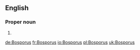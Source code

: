 ==English==

===Proper noun===
{{en-proper noun|sg=the Bosporus}}

# {{alternative spelling of|Bosphorus}}

[[de:Bosporus]]
[[fr:Bosporus]]
[[io:Bosporus]]
[[pl:Bosporus]]
[[uk:Bosporus]]